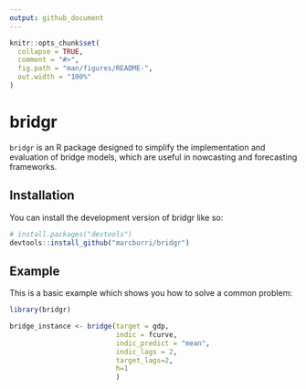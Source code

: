 ```yaml
---
output: github_document
---
```


<!-- README.md is generated from README.Rmd. Please edit that file -->

```r
knitr::opts_chunk$set(
  collapse = TRUE,
  comment = "#>",
  fig.path = "man/figures/README-",
  out.width = "100%"
)
```

# bridgr

<!-- badges: start -->
<!-- badges: end -->

`bridgr` is an R package designed to simplify the implementation and evaluation of bridge models, which are useful in nowcasting and forecasting frameworks. 


## Installation

You can install the development version of bridgr like so:

``` r
# install.packages("devtools")
devtools::install_github("marcburri/bridgr")
```

## Example

This is a basic example which shows you how to solve a common problem:

```r
library(bridgr)

bridge_instance <- bridge(target = gdp, 
                          indic = fcurve, 
                          indic_predict = "mean", 
                          indic_lags = 2, 
                          target_lags=2, 
                          h=1
                          )

```


